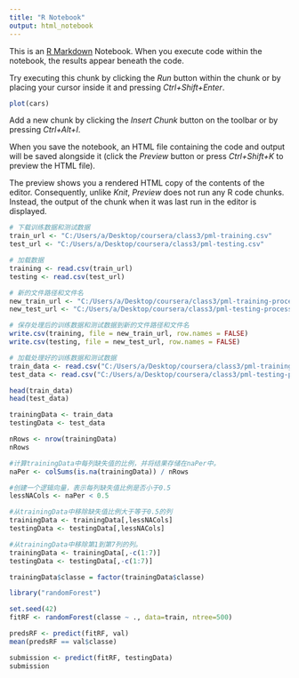 ---
title: "R Notebook"
output: html_notebook
---

This is an [R Markdown](http://rmarkdown.rstudio.com) Notebook. When you execute code within the notebook, the results appear beneath the code. 

Try executing this chunk by clicking the *Run* button within the chunk or by placing your cursor inside it and pressing *Ctrl+Shift+Enter*. 

```{r}
plot(cars)
```

Add a new chunk by clicking the *Insert Chunk* button on the toolbar or by pressing *Ctrl+Alt+I*.

When you save the notebook, an HTML file containing the code and output will be saved alongside it (click the *Preview* button or press *Ctrl+Shift+K* to preview the HTML file).

The preview shows you a rendered HTML copy of the contents of the editor. Consequently, unlike *Knit*, *Preview* does not run any R code chunks. Instead, the output of the chunk when it was last run in the editor is displayed.

```{r}
# 下载训练数据和测试数据
train_url <- "C:/Users/a/Desktop/coursera/class3/pml-training.csv"
test_url <- "C:/Users/a/Desktop/coursera/class3/pml-testing.csv"

# 加载数据
training <- read.csv(train_url)
testing <- read.csv(test_url)

```


```{r}
# 新的文件路径和文件名
new_train_url <- "C:/Users/a/Desktop/coursera/class3/pml-training-processed.csv"
new_test_url <- "C:/Users/a/Desktop/coursera/class3/pml-testing-processed.csv"

# 保存处理后的训练数据和测试数据到新的文件路径和文件名
write.csv(training, file = new_train_url, row.names = FALSE)
write.csv(testing, file = new_test_url, row.names = FALSE)

```

```{r}


# 加载处理好的训练数据和测试数据
train_data <- read.csv("C:/Users/a/Desktop/coursera/class3/pml-training-processed.csv", na.strings=c("NA", "#DIV/0!", ""))
test_data <- read.csv("C:/Users/a/Desktop/coursera/class3/pml-testing-processed.csv", na.strings=c("NA", "#DIV/0!", ""))

head(train_data)
head(test_data)


```

```{r}
trainingData <- train_data
testingData <- test_data

nRows <- nrow(trainingData)
nRows

#计算trainingData中每列缺失值的比例，并将结果存储在naPer中。
naPer <- colSums(is.na(trainingData)) / nRows

#创建一个逻辑向量，表示每列缺失值比例是否小于0.5
lessNACols <- naPer < 0.5

#从trainingData中移除缺失值比例大于等于0.5的列
trainingData <- trainingData[,lessNACols]
testingData <- testingData[,lessNACols]

#从trainingData中移除第1到第7列的列。
trainingData <- trainingData[,-c(1:7)]
testingData <- testingData[,-c(1:7)]

trainingData$classe = factor(trainingData$classe)

library("randomForest")

set.seed(42)
fitRF <- randomForest(classe ~ ., data=train, ntree=500)

predsRF <- predict(fitRF, val)
mean(predsRF == val$classe)

submission <- predict(fitRF, testingData)
submission
```





